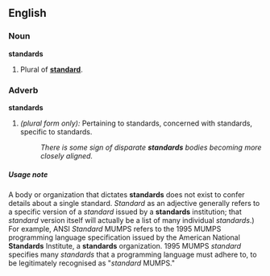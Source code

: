 ==English==

===Noun===
'''standards''' 
# Plural of '''[[standard]]'''.

===Adverb===
'''standards'''
#''(plural form only):'' Pertaining to standards, concerned with standards, specific to standards.
#:''There is some sign of disparate '''standards''' bodies becoming more closely aligned.''

=====Usage note=====
A body or organization that dictates '''standards''' does not exist to confer details about a single standard.  ''Standard'' as an adjective generally refers to a specific version of a ''standard'' issued by a '''standards''' institution; that ''standard'' version itself will actually be a list of many individual ''standards''.)  For example, ANSI ''Standard'' MUMPS refers to the 1995 MUMPS programming language specification issued by the American National '''Standards''' Institute, a '''standards''' organization.  1995 MUMPS ''standard'' specifies many ''standards'' that a programming language must adhere to, to be legitimately recognised as "''standard'' MUMPS."
